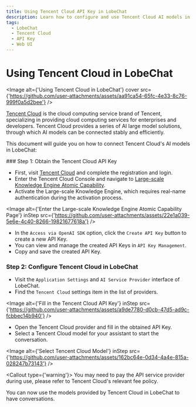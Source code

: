 ```yaml
---
title: Using Tencent Cloud API Key in LobeChat
description: Learn how to configure and use Tencent Cloud AI models in LobeChat, obtain an API key, and start a conversation.
tags:
  - LobeChat
  - Tencent Cloud
  - API Key
  - Web UI
---
```


# Using Tencent Cloud in LobeChat

<Image alt={'Using Tencent Cloud in LobeChat'} cover src={'https://github.com/user-attachments/assets/aa91ca54-65fc-4e33-8c76-999f0a5d2bee'} />

[Tencent Cloud](https://cloud.tencent.com/) is the cloud computing service brand of Tencent, specializing in providing cloud computing services for enterprises and developers. Tencent Cloud provides a series of AI large model solutions, through which AI models can be connected stably and efficiently.

This document will guide you on how to connect Tencent Cloud's AI models in LobeChat:

<Steps>
  ### Step 1: Obtain the Tencent Cloud API Key

  - First, visit [Tencent Cloud](https://cloud.tencent.com/) and complete the registration and login.
  - Enter the Tencent Cloud Console and navigate to [Large-scale Knowledge Engine Atomic Capability](https://console.cloud.tencent.com/lkeap).
  - Activate the Large-scale Knowledge Engine, which requires real-name authentication during the activation process.

  <Image alt={'Enter the Large-scale Knowledge Engine Atomic Capability Page'} inStep src={'https://github.com/user-attachments/assets/22e1a039-5e6e-4c40-8266-19821677618a'} />

  - In the `Access via OpenAI SDK` option, click the `Create API Key` button to create a new API Key.
  - You can view and manage the created API Keys in `API Key Management`.
  - Copy and save the created API Key.

  ### Step 2: Configure Tencent Cloud in LobeChat

  - Visit the `Application Settings` and `AI Service Provider` interface of LobeChat.
  - Find the `Tencent Cloud` settings item in the list of providers.

  <Image alt={'Fill in the Tencent Cloud API Key'} inStep src={'https://github.com/user-attachments/assets/a9de7780-d0cb-47d5-ad9c-fcbbec14b940'} />

  - Open the Tencent Cloud provider and fill in the obtained API Key.
  - Select a Tencent Cloud model for your assistant to start the conversation.

  <Image alt={'Select Tencent Cloud Model'} inStep src={'https://github.com/user-attachments/assets/162bc64e-0d34-4a4e-815a-028247b73143'} />

  <Callout type={'warning'}>
    You may need to pay the API service provider during use, please refer to Tencent Cloud's relevant fee policy.
  </Callout>
</Steps>

You can now use the models provided by Tencent Cloud in LobeChat to have conversations.
